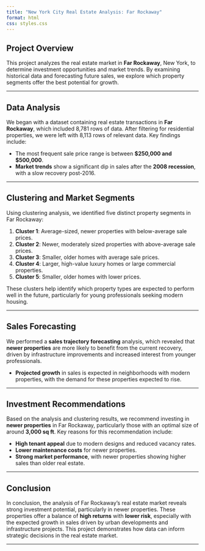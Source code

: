 ```yaml
---
title: "New York City Real Estate Analysis: Far Rockaway"
format: html
css: styles.css
---
```


## **Project Overview**

This project analyzes the real estate market in **Far Rockaway**, New York, to determine investment opportunities and market trends. By examining historical data and forecasting future sales, we explore which property segments offer the best potential for growth.

---

## **Data Analysis**

We began with a dataset containing real estate transactions in **Far Rockaway**, which included 8,781 rows of data. After filtering for residential properties, we were left with 8,113 rows of relevant data. Key findings include:

- The most frequent sale price range is between **$250,000 and $500,000**.
- **Market trends** show a significant dip in sales after the **2008 recession**, with a slow recovery post-2016.

---

## **Clustering and Market Segments**

Using clustering analysis, we identified five distinct property segments in Far Rockaway:

1. **Cluster 1**: Average-sized, newer properties with below-average sale prices.
2. **Cluster 2**: Newer, moderately sized properties with above-average sale prices.
3. **Cluster 3**: Smaller, older homes with average sale prices.
4. **Cluster 4**: Larger, high-value luxury homes or large commercial properties.
5. **Cluster 5**: Smaller, older homes with lower prices.

These clusters help identify which property types are expected to perform well in the future, particularly for young professionals seeking modern housing.

---

## **Sales Forecasting**

We performed a **sales trajectory forecasting** analysis, which revealed that **newer properties** are more likely to benefit from the current recovery, driven by infrastructure improvements and increased interest from younger professionals.

- **Projected growth** in sales is expected in neighborhoods with modern properties, with the demand for these properties expected to rise.

---

## **Investment Recommendations**

Based on the analysis and clustering results, we recommend investing in **newer properties** in Far Rockaway, particularly those with an optimal size of around **3,000 sq ft**. Key reasons for this recommendation include:

- **High tenant appeal** due to modern designs and reduced vacancy rates.
- **Lower maintenance costs** for newer properties.
- **Strong market performance**, with newer properties showing higher sales than older real estate.

---

## **Conclusion**

In conclusion, the analysis of Far Rockaway’s real estate market reveals strong investment potential, particularly in newer properties. These properties offer a balance of **high returns** with **lower risk**, especially with the expected growth in sales driven by urban developments and infrastructure projects. This project demonstrates how data can inform strategic decisions in the real estate market.

---

